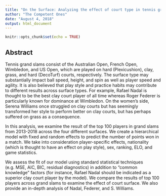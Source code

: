 ```yaml
---
title: "On the Surface: Analyzing the effect of court type in tennis grand slams"
author: "The Competent Ones"
date: "August 4, 2018"
output: html_document
---
```


```r
knitr::opts_chunk$set(echo = TRUE)
```

## Abstract

Tennis grand slams consist of the Australian Open, French Open, Wimbledon, and US Open, which are played on hard (Plexicushion), clay, grass, and hard (DecoTurf) courts, respectively.  The surface type may substantially impact ball speed, height, and spin as well as player speed and agility.  It is also believed that play style and practice habits may contribute to different results across surface types.  For example, Rafael Nadal is thought to be the best clay court player of all time whereas Roger Federer is particularly known for dominance at Wimbledon.  On the women's side, Serena Williams once struggled on clay courts but has seemingly transformed her style to perform better on clay courts, but has perhaps suffered on grass as a consequence.

In this analysis, we examine the result of the top 100 players in grand slams from 2013-2018 across the four different surfaces.  We create a hierarchical model with fixed and random effects to predict the number of points won in a match.  We take into consideration player-specific effects, nationality (which is thought to have an effect on play style), sex, ranking, ELO, and game statistics. 

We assess the fit of our model using standard statistical techniques (e.g. MSE, AIC, BIC, residual diagnostics) in addition to "common knowledge" factors (for instance, Rafael Nadal should be indicated as a superior clay court player by the model).  We compare the results of top 100 players across grand slams to examine the effect of court surface. We also provide an in-depth analysis of Nadal, Federer, and S. Williams.
